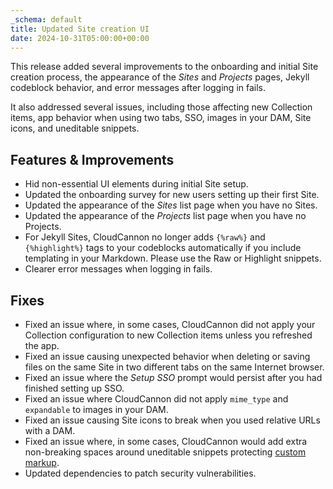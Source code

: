 ```yaml
---
_schema: default
title: Updated Site creation UI
date: 2024-10-31T05:00:00+00:00
---
```

This release added several improvements to the onboarding and initial Site creation process, the appearance of the *Sites* and *Projects* pages, Jekyll codeblock behavior, and error messages after logging in fails.

It also addressed several issues, including those affecting new Collection items, app behavior when using two tabs, SSO, images in your DAM, Site icons, and uneditable snippets.

## Features & Improvements

* Hid non-essential UI elements during initial Site setup.
* Updated the onboarding survey for new users setting up their first Site.
* Updated the appearance of the *Sites* list page when you have no Sites.
* Updated the appearance of the *Projects* list page when you have no Projects.
* For Jekyll Sites, CloudCannon no longer adds `{%raw%}` and `{%highlight%}` tags to your codeblocks automatically if you include templating in your Markdown. Please use the Raw or Highlight snippets.
* Clearer error messages when logging in fails.

## Fixes

* Fixed an issue where, in some cases, CloudCannon did not apply your Collection configuration to new Collection items unless you refreshed the app.
* Fixed an issue causing unexpected behavior when deleting or saving files on the same Site in two different tabs on the same Internet browser.
* Fixed an issue where the *Setup SSO* prompt would persist after you had finished setting up SSO.
* Fixed an issue where CloudCannon did not apply `mime_type` and `expandable` to images in your DAM.
* Fixed an issue causing Site icons to break when you used relative URLs with a DAM.
* Fixed an issue where, in some cases, CloudCannon would add extra non-breaking spaces around uneditable snippets protecting [custom markup](/documentation/articles/best-practices-for-rich-text/#unsupported-html-elements-in-rich-text-editors).
* Updated dependencies to patch security vulnerabilities.
